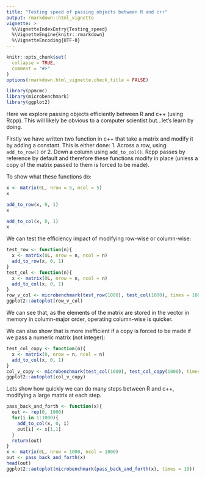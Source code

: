 ```yaml
---
title: "Testing speed of passing objects between R and c++"
output: rmarkdown::html_vignette
vignette: >
  %\VignetteIndexEntry{Testing_speed}
  %\VignetteEngine{knitr::rmarkdown}
  %\VignetteEncoding{UTF-8}
---
```


```r
knitr::opts_chunk$set(
  collapse = TRUE,
  comment = "#>"
)
options(rmarkdown.html_vignette.check_title = FALSE)
```

```r
library(ppmcmc)
library(microbenchmark)
library(ggplot2)
```

Here we explore passing objects efficiently between R and c++ (using Rcpp). This will
likely be obvious to a computer scientist but...let's learn by doing.

Firstly we have written two function in c++ that take a matrix and modify it by 
adding a constant. This is either done:
1. Across a row, using `add_to_row()` or
2. Down a column using `add_to_col()`.
Rcpp passes by reference by default and therefore these functions modify in place 
(unless a copy of the matrix passed to them is forced to be made).

To show what these functions do:
```r
x <- matrix(0L, nrow = 5, ncol = 5)
x

add_to_row(x, 0, 1)
x

add_to_col(x, 0, 1)
x
```

We can test the efficiency impact of modifying row-wise or column-wise:

```r
test_row <- function(n){
  x <- matrix(0L, nrow = n, ncol = n)
  add_to_row(x, 0, 1)
}
test_col <- function(n){
  x <- matrix(0L, nrow = n, ncol = n)
  add_to_col(x, 0, 1)
}
row_v_col <- microbenchmark(test_row(1000), test_col(1000), times = 100)
ggplot2::autoplot(row_v_col)
```
We can see that, as the  elements of the matrix are stored in the vector in memory
in column-major order, operating column-wise is quicker.


We can also show that is more inefficient if a copy is forced to be made if we 
pass a numeric matrix (not integer):

```r
test_col_copy <- function(n){
  x <- matrix(0, nrow = n, ncol = n)
  add_to_col(x, 0, 1)
}
col_v_copy <- microbenchmark(test_col(1000), test_col_copy(1000), times = 100)
ggplot2::autoplot(col_v_copy)
```

Lets show how quickly we can do many steps between R and c++, modifying a large
matrix at each step.
```r
pass_back_and_forth <- function(x){
  out <- rep(0, 1000)
  for(i in 1:1000){
    add_to_col(x, 0, i)
    out[i] <- x[1,1]
  }
  return(out)
}
x <- matrix(0L, nrow = 1000, ncol = 1000)
out <- pass_back_and_forth(x)
head(out)
ggplot2::autoplot(microbenchmark(pass_back_and_forth(x), times = 10))
```


